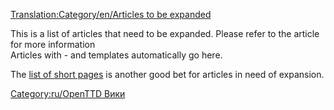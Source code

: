 [[Translation:Category/en/Articles to be expanded]]
{{ru/Перевод|en/Articles to be expanded|1}}

This is a list of articles that need to be expanded. Please refer to the article for more information
<br>
Articles with {{en/S|en/Expand}} - {{en/S|en/Stub}} and {{en/S|en/Incomplete}} templates automatically go here.

The [[Special:Shortpages|list of short pages]] is another good bet for articles in need of expansion.

[[Category:ru/OpenTTD Вики]]